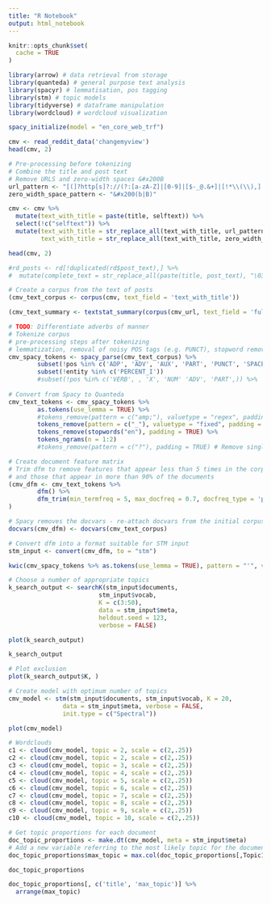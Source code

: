 ```yaml
---
title: "R Notebook"
output: html_notebook
---
```


```r
knitr::opts_chunk$set(
  cache = TRUE
)

library(arrow) # data retrieval from storage
library(quanteda) # general purpose text analysis
library(spacyr) # lemmatisation, pos tagging
library(stm) # topic models
library(tidyverse) # dataframe manipulation
library(wordcloud) # wordcloud visualization

spacy_initialize(model = "en_core_web_trf")
```

```r
cmv <- read_reddit_data('changemyview')
head(cmv, 2)
```

```r
# Pre-processing before tokenizing
# Combine the title and post text
# Remove URLS and zero-width spaces &#x200B
url_pattern <- "[(]?http[s]?://(?:[a-zA-Z]|[0-9]|[$-_@.&+]|[!*\\(\\),]|(?:%[0-9a-fA-F][0-9a-fA-F]))+"
zero_width_space_pattern <- "&#x200(b|B)"

cmv <- cmv %>%
  mutate(text_with_title = paste(title, selftext)) %>%
  select(!c("selftext")) %>%
  mutate(text_with_title = str_replace_all(text_with_title, url_pattern, ''),
         text_with_title = str_replace_all(text_with_title, zero_width_space_pattern, ''))
```

```r
head(cmv, 2)
```

```r
#rd_posts <- rd[!duplicated(rd$post_text),] %>%
#  mutate(complete_text = str_replace_all(paste(title, post_text), "\031", "'"))
```

```r
# Create a corpus from the text of posts 
(cmv_text_corpus <- corpus(cmv, text_field = 'text_with_title'))
```




```r
(cmv_text_summary <- textstat_summary(corpus(cmv_url, text_field = 'full_text')))
```

```r
# TODO: Differentiate adverbs of manner
# Tokenize corpus
# pre-processing steps after tokenizing
# lemmatization, removal of noisy POS tags (e.g. PUNCT), stopword removal, ngram detection, removal of urls
cmv_spacy_tokens <- spacy_parse(cmv_text_corpus) %>% 
        subset(!pos %in% c('ADP', 'ADV', 'AUX', 'PART', 'PUNCT', 'SPACE', 'SYM', 'NUM')) %>%
        subset(!entity %in% c('PERCENT_I'))
        #subset(!pos %in% c('VERB', , 'X', 'NUM' 'ADV', 'PART',)) %>% 
  
# Convert from Spacy to Quanteda
cmv_text_tokens <- cmv_spacy_tokens %>%
        as.tokens(use_lemma = TRUE) %>%
        #tokens_remove(pattern = c("amp;"), valuetype = "regex", padding = TRUE) %>% 
        tokens_remove(pattern = c("_"), valuetype = "fixed", padding = TRUE) %>% 
        tokens_remove(stopwords("en"), padding = TRUE) %>%
        tokens_ngrams(n = 1:2) 
        #tokens_remove(pattern = c("?"), padding = TRUE) # Remove single character tokens

# Create document feature matrix
# Trim dfm to remove features that appear less than 5 times in the corpus 
# and those that appear in more than 90% of the documents
(cmv_dfm <- cmv_text_tokens %>%
        dfm() %>%
        dfm_trim(min_termfreq = 5, max_docfreq = 0.7, docfreq_type = 'prop')
)

# Spacy removes the docvars - re-attach docvars from the initial corpus
docvars(cmv_dfm) <- docvars(cmv_text_corpus)

# Convert dfm into a format suitable for STM input
stm_input <- convert(cmv_dfm, to = "stm")
```

```r
kwic(cmv_spacy_tokens %>% as.tokens(use_lemma = TRUE), pattern = "'", valuetype = "regex", window = 10)
```


```r
# Choose a number of appropriate topics
k_search_output <- searchK(stm_input$documents, 
                         stm_input$vocab,
                         K = c(3:50), 
                         data = stm_input$meta,
                         heldout.seed = 123, 
                         verbose = FALSE)

plot(k_search_output)
```


```r
k_search_output
```

```r
# Plot exclusion
plot(k_search_output$K, )
```



```r
# Create model with optimum number of topics
cmv_model <- stm(stm_input$documents, stm_input$vocab, K = 20,
               data = stm_input$meta, verbose = FALSE,
               init.type = c("Spectral"))

plot(cmv_model)
```



```r
# Wordclouds
c1 <- cloud(cmv_model, topic = 2, scale = c(2,.25))
c2 <- cloud(cmv_model, topic = 2, scale = c(2,.25))
c3 <- cloud(cmv_model, topic = 3, scale = c(2,.25))
c4 <- cloud(cmv_model, topic = 4, scale = c(2,.25))
c5 <- cloud(cmv_model, topic = 5, scale = c(2,.25))
c6 <- cloud(cmv_model, topic = 6, scale = c(2,.25))
c7 <- cloud(cmv_model, topic = 7, scale = c(2,.25))
c8 <- cloud(cmv_model, topic = 8, scale = c(2,.25))
c9 <- cloud(cmv_model, topic = 9, scale = c(2,.25))
c10 <- cloud(cmv_model, topic = 10, scale = c(2,.25))
```
```r
# Get topic proportions for each document
doc_topic_proportions <- make.dt(cmv_model, meta = stm_input$meta)
# Add a new variable referring to the most likely topic for the document
doc_topic_proportions$max_topic = max.col(doc_topic_proportions[,Topic1:Topic5])
```

```r
doc_topic_proportions
```


```r
doc_topic_proportions[, c('title', 'max_topic')] %>%
  arrange(max_topic)
```





